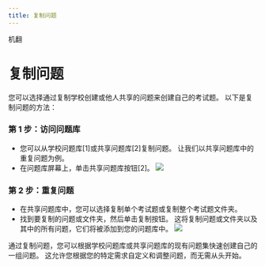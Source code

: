 ```yaml
---
title: 复制问题
---
```


机翻
# 复制问题 
 
 您可以选择通过复制学校创建或他人共享的问题来创建自己的考试题。 以下是复制问题的方法： 
 
 ### 第 1 步：访问问题库 
 
 - 您可以从学校问题库[1]或共享问题库[2]复制问题。 让我们以共享问题库中的重复问题为例。 
 - 在问题库屏幕上，单击共享问题库按钮[2]。 
 ![](/img/utest/teacher/question10.png)
 
 ### 第 2 步：重复问题 
 
 - 在共享问题库中，您可以选择复制单个考试题或复制整个考试题文件夹。 
 - 找到要复制的问题或文件夹，然后单击复制按钮。 这将复制问题或文件夹以及其中的所有问题，它们将被添加到您的问题库中。 
 ![](/img/utest/teacher/question11.png)
 
 通过复制问题，您可以根据学校问题库或共享问题库的现有问题集快速创建自己的一组问题。 这允许您根据您的特定需求自定义和调整问题，而无需从头开始。
